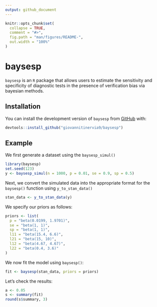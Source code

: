 ```yaml
---
output: github_document
---
```


<!-- README.md is generated from README.Rmd. Please edit that file -->

```r
knitr::opts_chunk$set(
  collapse = TRUE,
  comment = "#>",
  fig.path = "man/figures/README-",
  out.width = "100%"
)
```

# baysesp

<!-- badges: start -->
<!-- badges: end -->

`baysesp` is an `R` package that allows users to estimate the sensitivity and specificity of diagnostic tests in the presence of verification bias via bayesian methods.

## Installation

You can install the development version of `baysesp` from [GitHub](https://github.com/giovannitinervia9/baysesp) with:

``` r
devtools::install_github("giovannitinervia9/baysesp")
```

## Example

We first generate a dataset using the `baysesp_simul()`

```r
library(baysesp)
set.seed(123)
y <- baysesp_simul(n = 1000, p = 0.01, se = 0.9, sp = 0.5)
```


Next, we convert the simulated data into the appropriate format for the `baysesp()` function using `y_to_stan_data()`

```r
stan_data <- y_to_stan_data(y)
```

We specify our priors as follows:

```r
priors <- list(
  p = "beta(0.0199, 1.9701)",
  se = "beta(1, 1)",
  sp = "beta(1, 1)",
  l11 = "beta(15.4, 6.6)",
  l21 = "beta(15, 10)",
  l12 = "beta(4.67, 4.67)",
  l22 = "beta(0.4, 3.6)"
)
```


We now fit the model using `baysesp()`:

```r
fit <- baysesp(stan_data, priors = priors)
```
Let's check the results: 

```r
a <- 0.05
s <- summary(fit)
round(s$summary, 3)
```


